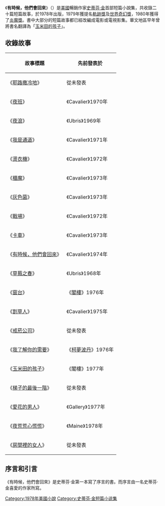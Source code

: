 {{noteTA
|1=zh-cn:守夜;zh-tw:有時候，他們會回來;
|2=有時候，他們會回來=>zh:守夜}}
{{Infobox Book | 
| name          = 有時候，他們會回來
| title_orig    = '''''Night Shift'''''
| image         = 
| image_caption =
| author        = [[史蒂芬·金|史蒂芬·金]]
| illustrator   = 
| cover_artist  = 
| country       = [[美國|美國]]
| language      = {{flagicon|USA}} [[英語|英語]]
| series        = 
| genre         = [[恐怖|恐怖]]、[[科幻|科幻]]
| publisher     = {{flagicon|USA}} [[雙日出版社|雙日出版社]]
| release_date  = 1978年2月
| media_type    = 平裝
| pages         =
| preceded_by   = 
| followed_by   = 
}}
《'''有時候，他們會回來'''》（{{lang-en|''Night Shift''}}）是[[美國|美國]]暢銷作家[[史蒂芬·金|史蒂芬·金]]首部短篇小說集，共收錄二十篇短篇故事，於1978年出版，1979年獲提名[[軌跡獎|軌跡獎]]及[[世界奇幻獎|世界奇幻獎]]，1980年獲得了[[炎魔獎|炎魔獎]]。書中大部分的短篇故事都已經改編成電影或電視影集。華文地區早年曾將書名翻譯為「[[玉米田的孩子|玉米田的孩子]]」。

==收錄故事==
{| class="wikitable"
|- 
! 故事標題 !! 先前發表於
|-
| 《[[耶路撒冷地|耶路撒冷地]]》 || 從未發表
|-
| 《[[夜班_(小說)|夜班]]》  || 《Cavalier》1970年
|-
| 《[[夜浪|夜浪]]》 ||  《Ubris》1969年
|-
| 《[[我是通道|我是通道]]》 || 《Cavalier》1971年
|-
| 《[[燙衣機_(小說)|燙衣機]]》 || 《Cavalier》1972年
|-
| 《[[櫃魔|櫃魔]]》 || 《Cavalier》1973年
|-
| 《[[灰色菌|灰色菌]]》 || 《Cavalier》1973年
|-
| 《[[戰場_(短篇故事)|戰場]]》 || 《Cavalier》1972年
|-
| 《[[卡車_(短篇故事)|卡車]]》 || 《Cavalier》1973年
|-
| 《[[有時候，他們會回來_(短篇故事)|有時候，他們會回來]]》 || 《Cavalier》1974年
|-
| 《[[草莓之春|草莓之春]]》 || 《Ubris》1968年
|-
| 《[[窗臺_(小說)|窗台]]》 || 《[[閣樓_(雜誌)|閣樓]]》1976年
|-
| 《[[割草人|割草人]]》 || 《Cavalier》1975年
|-
| 《[[戒菸公司|戒菸公司]]》 || 從未發表
|-
| 《[[我了解妳的需要|我了解你的需要]]》 || 《[[柯夢波丹|柯夢波丹]]》1976年
|-
| 《[[玉米田的孩子_(短篇故事)|玉米田的孩子]]》 || 《閣樓》1977年
|-
| 《[[梯子的最後一階|梯子的最後一階]]》 || 從未發表
|-
| 《[[愛花的男人|愛花的男人]]》 || 《Gallery》1977年
|-
| 《[[夜荒荒心慌慌|夜荒荒心慌慌]]》 || 《Maine》1978年
|-
| 《[[房間裡的女人|房間裡的女人]]》 || 從未發表
|}

==序言和引言==
《有時候，他們會回來》是史蒂芬·金第一本寫了序言的書。而序言由一名史蒂芬·金喜愛的作家{{link-en|約翰·D·麥唐諾|John D. MacDonald}}所寫。

{{有時候，他們會回來}}
{{史蒂芬·金}}
[[Category:1978年美國小說|Category:1978年美國小說]]
[[Category:史蒂芬·金短篇小说集|Category:史蒂芬·金短篇小说集]]